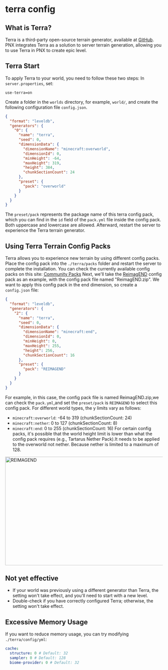 # terra config  

## What is Terra?  
Terra is a third-party open-source terrain generator, available at [GitHub](https://github.com/PolyhedralDev/Terra). PNX integrates Terra as a solution to server terrain generation, allowing you to use Terra in PNX to create epic level.

## Terra Start  
To apply Terra to your world, you need to follow these two steps:
In `server.properties`, set:
```properties
use-terra=on
```
Create a folder in the `worlds` directory, for example, `world/`, and create the following configuration file `config.json`.
```json
{
  "format": "leveldb",
  "generators": {
    "0": {
      "name": "terra",
      "seed": 0,
      "dimensionData": {
        "dimensionName": "minecraft:overworld",
        "dimensionId": 0,
        "minHeight": -64,
        "maxHeight": 319,
        "height": 384,
        "chunkSectionCount": 24
      },
      "preset": {
        "pack": "overworld"
      }
    }
  }
}
```
The `preset/pack` represents the package name of this terra config pack, which you can find in the `id` field of the `pack.yml` file inside the config pack. Both uppercase and lowercase are allowed.
Afterward, restart the server to experience the Terra terrain generator.

## Using Terra Terrain Config Packs
Terra allows you to experience new terrain by using different config packs. Place the config pack into the `./terra/packs` folder and restart the server to complete the installation.
You can check the currently available config packs on this site: [Community Packs](https://terra.polydev.org/config/community-packs.html)
Next, we'll take the [ReimagEND](https://github.com/justaureus/ReimagEND) config pack as an example, with the config pack file named "ReimagEND.zip".
We want to apply this config pack in the end dimension, so create a `config.json` file:
```json
{
  "format": "leveldb",
  "generators": {
    "2": {
      "name": "terra",
      "seed": 0,
      "dimensionData": {
        "dimensionName": "minecraft:end",
        "dimensionId": 0,
        "minHeight": 0,
        "maxHeight": 255,
        "height": 256,
        "chunkSectionCount": 16
      },
      "preset": {
        "pack": "REIMAGEND"
      }
    }
  }
}
```
For example, in this case, the config pack file is named ReimagEND.zip,we can check the `pack.yml`,and set the `preset/pack` is `REIMAGEND` to select this config pack.
For different world types, the y limits vary as follows:
- `minecraft:overworld`:    -64 to 319      (chunkSectionCount: 24)
- `minecraft:nether`:         0 to 127      (chunkSectionCount: 8)
- `minecraft:end`:            0 to 255      (chunkSectionCount: 16)
For certain config packs, it's possible that the world height limit is lower than what the config pack requires (e.g., Tartarus Nether Pack).It needs to be applied to the overworld not nether. Because nether is limited to a maximum of 128.  

<div style={{'text-align': 'center'}}>
    <img alt="REIMAGEND" height="347" src="/docs/terra_faq/ReimagEND_min.png" width="640"/>
</div>

## Not yet effective
- If your world was previously using a different generator than Terra, the setting won't take effect, and you'll need to start with a new level.
- Double-check if you have correctly configured Terra; otherwise, the setting won't take effect.

## Excessive Memory Usage
If you want to reduce memory usage, you can try modifying `./terra/config/yml`:
```yaml
cache:
  structure: 0 # Default: 32
  sampler: 0 # Default: 128
  biome-provider: 0 # Default: 32
```